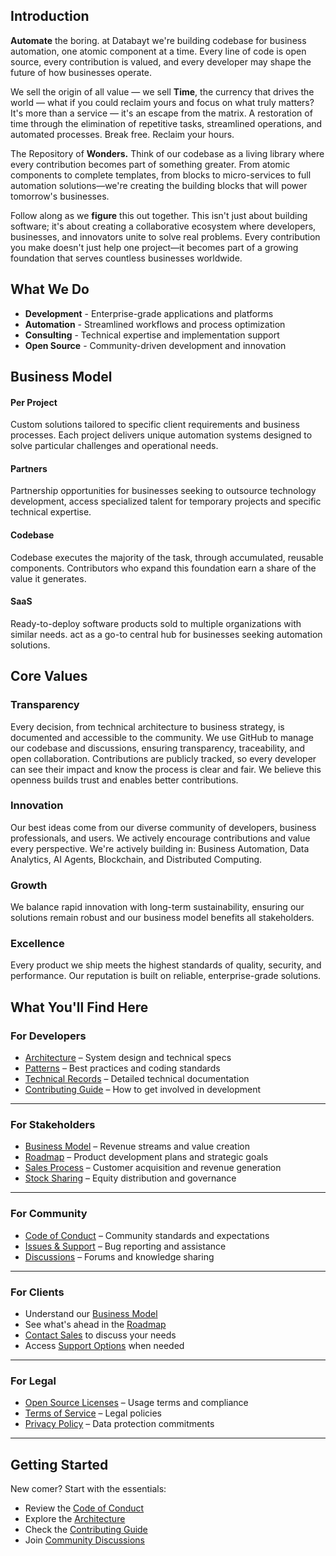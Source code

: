 
## Introduction

**Automate** the boring. at Databayt we're building codebase for business automation, one atomic component at a time. Every line of code is open source, every contribution is valued, and every developer may shape the future of how businesses operate.

We sell the origin of all value — we sell **Time**, the currency that drives the world — what if you could reclaim yours and focus on what truly matters?
It's more than a service — it's an escape from the matrix.
A restoration of time through the elimination of repetitive tasks, streamlined operations, and automated processes.
Break free. Reclaim your hours.

The Repository of **Wonders.** Think of our codebase as a living library where every contribution becomes part of something greater. From atomic components to complete templates, from blocks to micro-services to full automation solutions—we're creating the building blocks that will power tomorrow's businesses.

Follow along as we **figure** this out together. This isn't just about building software; it's about creating a collaborative ecosystem where developers, businesses, and innovators unite to solve real problems. Every contribution you make doesn't just help one project—it becomes part of a growing foundation that serves countless businesses worldwide.

<ActiveApps />

## What We Do

- **Development** - Enterprise-grade applications and platforms
- **Automation** - Streamlined workflows and process optimization  
- **Consulting** - Technical expertise and implementation support
- **Open Source** - Community-driven development and innovation

## Business Model

<div className="grid grid-cols-1 md:grid-cols-2 gap-6 my-8">
  <div className="p-6 border rounded-lg">
    <h4 className="font-semibold mb-2">Per Project</h4>
    <div className="text-sm text-muted-foreground">
      Custom solutions tailored to specific client requirements and business processes. Each project delivers unique automation systems designed to solve particular challenges and operational needs.
    </div>
  </div>
  <div className="p-6 border rounded-lg">
    <h4 className="font-semibold mb-2">Partners</h4>
    <div className="text-sm text-muted-foreground">
      Partnership opportunities for businesses seeking to outsource technology development, access specialized talent for temporary projects and specific technical expertise.
    </div>
  </div>
  <div className="p-6 border rounded-lg">
    <h4 className="font-semibold mb-2">Codebase</h4>
    <div className="text-sm text-muted-foreground">
      Codebase executes the majority of the task, through accumulated, reusable components. Contributors who expand this foundation earn a share of the value it generates.
    </div>
  </div>
  <div className="p-6 border rounded-lg">
    <h4 className="font-semibold mb-2">SaaS</h4>
    <div className="text-sm text-muted-foreground">
      Ready-to-deploy software products sold to multiple organizations with similar needs. act as a go-to central hub for businesses seeking automation solutions.
    </div>
  </div>
</div>

## Core Values

### Transparency
Every decision, from technical architecture to business strategy, is documented and accessible to the community. We use GitHub to manage our codebase and discussions, ensuring transparency, traceability, and open collaboration. Contributions are publicly tracked, so every developer can see their impact and know the process is clear and fair. We believe this openness builds trust and enables better contributions.

### Innovation
Our best ideas come from our diverse community of developers, business professionals, and users. We actively encourage contributions and value every perspective. We're actively building in: Business Automation, Data Analytics, AI Agents, Blockchain, and Distributed Computing.

### Growth
We balance rapid innovation with long-term sustainability, ensuring our solutions remain robust and our business model benefits all stakeholders.

### Excellence
Every product we ship meets the highest standards of quality, security, and performance. Our reputation is built on reliable, enterprise-grade solutions.

## What You'll Find Here

### For Developers

* [Architecture](/docs/architecture) – System design and technical specs
* [Patterns](/docs/development/patterns) – Best practices and coding standards
* [Technical Records](/docs/development/technical-record) – Detailed technical documentation
* [Contributing Guide](/docs/contributing) – How to get involved in development

---

### For Stakeholders

* [Business Model](/docs/business/earning) – Revenue streams and value creation
* [Roadmap](/docs/business/roadmap) – Product development plans and strategic goals
* [Sales Process](/docs/business/sales) – Customer acquisition and revenue generation
* [Stock Sharing](/docs/governance/stock-sharing) – Equity distribution and governance

---

### For Community

* [Code of Conduct](/docs/governance/code-of-conduct) – Community standards and expectations
* [Issues & Support](/docs/community/issues) – Bug reporting and assistance
* [Discussions](/docs/community/discussions) – Forums and knowledge sharing

---

### For Clients

* Understand our [Business Model](/docs/business/earning)
* See what's ahead in the [Roadmap](/docs/business/roadmap)
* [Contact Sales](/docs/business/sales) to discuss your needs
* Access [Support Options](/docs/community/support) when needed

---

### For Legal

* [Open Source Licenses](/docs/legal/licenses) – Usage terms and compliance
* [Terms of Service](/docs/legal/terms) – Legal policies
* [Privacy Policy](/docs/legal/privacy) – Data protection commitments

---

## Getting Started

New comer? Start with the essentials:

* Review the [Code of Conduct](/docs/governance/code-of-conduct)
* Explore the [Architecture](/docs/architecture)
* Check the [Contributing Guide](/docs/contributing)
* Join [Community Discussions](/docs/community/discussions)
